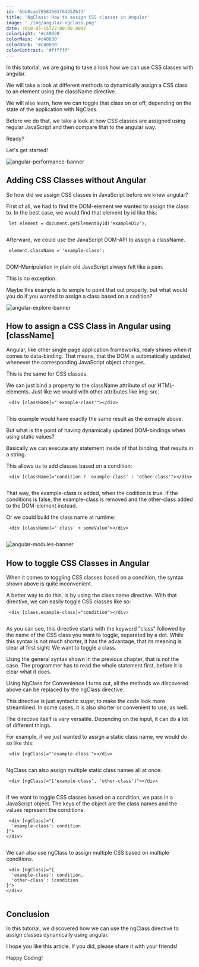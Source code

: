 ```yaml
---
id: '5bb0cae79583501f642526f3'
title: 'NgClass: How to assign CSS classes in Angular'
image: './img/angular-ngclass.png'
date: 2018-05-15T22:00:00.000Z
colorLight: '#c40030'
colorMain: '#c40030'
colorDark: '#c40030'
colorContrast: '#ffffff'
---
```

In this tutorial, we are going to take a look how we can use CSS classes with angular.

We will take a look at different methods to dynamically assign a CSS class to an element using the className directive.

We will also learn, how we can toggle that class on or off, depending on the state of the application with NgClass.

Before we do that, we take a look at how CSS classes are assigned using regular JavaScript and then compare that to the angular way.

Ready?

Let's get started!

![angular-performance-banner](./img/angular-performance-banner.png)
## Adding CSS Classes without Angular 

So how did we assign CSS classes in JavaScript before we knew angular?

First of all, we had to find the DOM-element we wanted to assign the class to. In the best case, we would find that element by id like this:

```
 let element = document.getElementById('exampleDiv');
 
 ``` 
Afterward, we could use the JavaScript DOM-API to assign a className.

```
 element.className = 'example-class';
 
 ``` 
DOM-Manipulation in plain old JavaScript always felt like a pain. 

This is no exception.

Maybe this example is to simple to point that out properly, but what would you do if you wanted to assign a class based on a codition?

![angular-explore-banner](./img/angular-explore-banner.png)
## How to assign a CSS Class in Angular using [className] 

Angular, like other single page application frameworks, realy shines when it comes to data-binding.
That means, that the DOM is automatically updated, whenever the corresponding JavaScript object changes.

This is the same for CSS classes.

We can just bind a property to the className attribute of our HTML-elements. Just like we would with other attributes like img-src.

```
 <div [className]="'example-class'"></div>
 
 ``` 
This example would have exactly the same result as the exmaple above.

But what is the point of having dynamically updated DOM-bindings when using static values?

Basically we can execute any statement inside of that binding, that results in a string. 

This allows us to add classes based on a condition:

```
 <div [className]="condition ? 'example-class' : 'other-class'"></div>
 
 ``` 
That way, the example-class is added, when the codition is true. If the conditions is false, the example-class is removed and the other-class added to the DOM-element instead.

Or we could build the class name at runtime:

```
 <div [className]="'class' + someValue"></div>
 
 ``` 
![angular-modules-banner](./img/angular-modules-banner.png)
## How to toggle CSS Classes in Angular 

When it comes to toggling CSS classes based on a condition, the syntax shown above is quite inconvenient.

A better way to do this, is by using the class.name directive. With that directive, we can easily toggle CSS classes like so:

```
 <div [class.example-class]="condition"></div>
 
 ``` 
As you can see, this directive starts with the keyword "class" followed by the name of the CSS class you want to toggle, separated by a dot.
While this syntax is not much shorter, it has the advantage, that its meaning is clear at first sight: We want to toggle a class.

Using the general syntax shown in the previous chapter, that is not the case. The programmer has to read the whole statement first, before it is clear what it does.

Using NgClass for Convenience
I turns out, all the methods we discovered above can be replaced by the ngClass directive. 

This directive is just syntactic sugar, to make the code look more streamlined. In some cases, it is also shorter or convenient to use, as well.

The directive itself is very versatile. Depending on the input, it can do a lot of different things.

For example, if we just wanted to assign a static class name, we would do so like this:

```
 <div [ngClass]="'example-class'"></div>
 
 ``` 
NgClass can also assign multiple static class names all at once:

```
 <div [ngClass]="['example-class', 'other-class']"></div>
 
 ``` 
If we want to toggle CSS classes based on a condition, we pass in a JavaScript object. The keys of the object are the class names and the values represent the conditions.

```
 <div [ngClass]="{
  'example-class': condition
}">
</div>
 
 ``` 
We can also use ngClass to assign multiple CSS based on multiple conditions.

```
 <div [ngClass]="{
  'example-class': condition,
  'other-class': !condition
}">
</div>
 
 ``` 
## Conclusion 

In this tutorial, we discovered how we can use the ngClass directive to assign classes dynamically using angular.

I hope you like this article. If you did, please share it with your friends!

Happy Coding!
